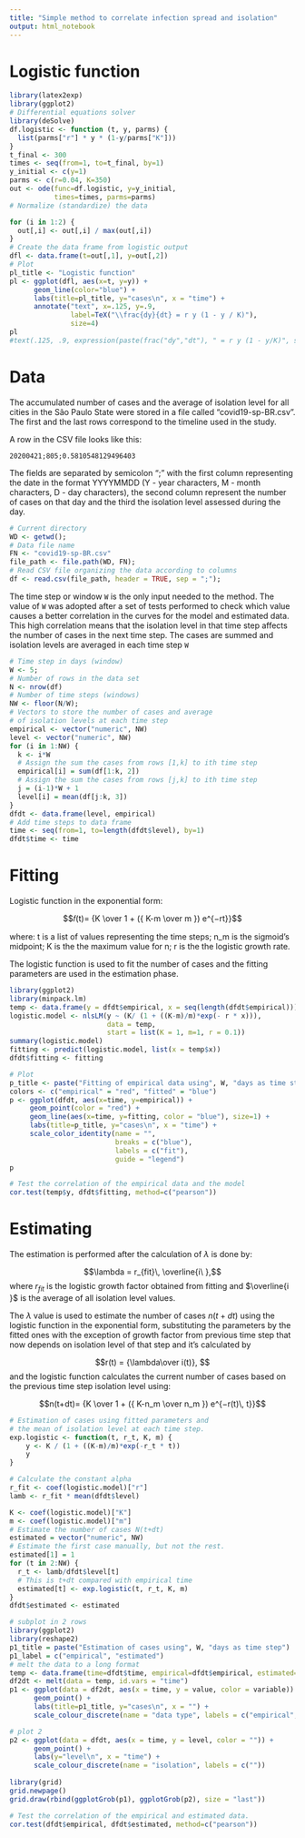 ```yaml
---
title: "Simple method to correlate infection spread and isolation"
output: html_notebook
---
```


# Logistic function

```r
library(latex2exp)
library(ggplot2)
# Differential equations solver
library(deSolve)
df.logistic <- function (t, y, parms) {
  list(parms["r"] * y * (1-y/parms["K"]))
}
t_final <- 300
times <- seq(from=1, to=t_final, by=1)
y_initial <- c(y=1)
parms <- c(r=0.04, K=350)
out <- ode(func=df.logistic, y=y_initial, 
           times=times, parms=parms)
# Normalize (standardize) the data

for (i in 1:2) {
  out[,i] <- out[,i] / max(out[,i])
}
# Create the data frame from logistic output
dfl <- data.frame(t=out[,1], y=out[,2])
# Plot
pl_title <- "Logistic function"
pl <- ggplot(dfl, aes(x=t, y=y)) +
      geom_line(color="blue") +
      labs(title=pl_title, y="cases\n", x = "time") +
      annotate("text", x=.125, y=.9, 
               label=TeX("\\frac{dy}{dt} = r y (1 - y / K)"), 
               size=4)
pl
#text(.125, .9, expression(paste(frac("dy","dt"), " = r y (1 - y/K)", sep=" ")))
```
# Data

The accumulated number of cases and the average of isolation level for all 
cities in the São Paulo State were stored in a file called "covid19-sp-BR.csv".
 The first and the last rows correspond to the timeline used in the study.

A row in the CSV file looks like this:

```{}
20200421;805;0.5810548129496403
```

The fields are separated by semicolon ";" with the first column representing 
the date in the format YYYYMMDD (Y - year characters, M - month characters, D - day characters),
the second column represent the number of cases on that day and the third the isolation level 
assessed during the day.


```r
# Current directory
WD <- getwd();
# Data file name
FN <- "covid19-sp-BR.csv"
file_path <- file.path(WD, FN);
# Read CSV file organizing the data according to columns
df <- read.csv(file_path, header = TRUE, sep = ";");
```

The time step or window `W` is the only input needed to the method.
 The value of `W` was adopted after a set of tests performed to 
 check which value causes a better correlation in the curves 
 for the model and estimated data. This high correlation means that 
 the isolation level in that time step affects the number of cases in the 
 next time step. The cases are summed and isolation levels 
 are averaged in each time step `W`


```r
# Time step in days (window)
W <- 5;
# Number of rows in the data set
N <- nrow(df)
# Number of time steps (windows)
NW <- floor(N/W);
# Vectors to store the number of cases and average 
# of isolation levels at each time step
empirical <- vector("numeric", NW)
level <- vector("numeric", NW)
for (i in 1:NW) {
  k <- i*W
  # Assign the sum the cases from rows [1,k] to ith time step
  empirical[i] = sum(df[1:k, 2])
  # Assign the sum the cases from rows [j,k] to ith time step
  j = (i-1)*W + 1
  level[i] = mean(df[j:k, 3])
}
dfdt <- data.frame(level, empirical)
# Add time steps to data frame
time <- seq(from=1, to=length(dfdt$level), by=1)
dfdt$time <- time
```

# Fitting

Logistic function in the exponential form:

$$𝑓(t)= {K \over 1 + ({ K-m \over m }) e^{−rt}}$$


where:
t is a list of values representing the time steps;
n_m is the sigmoid's midpoint;
K is the the maximum value for n;
r is the the logistic growth rate.

The logistic function is used to fit the number of cases and the 
fitting parameters are used in the estimation phase.


```r
library(ggplot2)
library(minpack.lm)
temp <- data.frame(y = dfdt$empirical, x = seq(length(dfdt$empirical)))
logistic.model <- nlsLM(y ~ (K/ (1 + ((K-m)/m)*exp(- r * x))), 
                        data = temp, 
                        start = list(K = 1, m=1, r = 0.1))
summary(logistic.model)
fitting <- predict(logistic.model, list(x = temp$x))
dfdt$fitting <- fitting

# Plot
p_title <- paste("Fitting of empirical data using", W, "days as time step")
colors <- c("empirical" = "red", "fitted" = "blue")
p <- ggplot(dfdt, aes(x=time, y=empirical)) + 
     geom_point(color = "red") +
     geom_line(aes(x=time, y=fitting, color = "blue"), size=1) +
     labs(title=p_title, y="cases\n", x = "time") +
     scale_color_identity(name = "",
                          breaks = c("blue"),
                          labels = c("fit"),
                          guide = "legend")
p

# Test the correlation of the empirical data and the model
cor.test(temp$y, dfdt$fitting, method=c("pearson"))

```
# Estimating

The estimation is performed after the calculation of $\lambda$
 is done by:
 
 $$\lambda = r_{fit}\, \overline{i\ },$$
where $r_{fit}$ is the logistic growth factor obtained from 
fitting and $\overline{i }$ is the average of all isolation 
level values.

The $\lambda$ value is used to estimate the number of cases 
$n(t+dt)$ using the logistic function in the exponential form, 
substituting the parameters by the fitted ones with the exception 
of growth factor from previous time step that now depends on 
isolation level of that step and it's calculated by

$$r(t) = {\lambda\over i(t)}, $$
and the logistic function calculates the current number of cases based 
on the previous time step isolation level using:

$$n(t+dt)= {K \over 1 + ({ K-n_m \over n_m }) e^{−r(t)\, t}}$$

```r
# Estimation of cases using fitted parameters and 
# the mean of isolation level at each time step.
exp.logistic <- function(t, r_t, K, m) {
    y <- K / (1 + ((K-m)/m)*exp(-r_t * t))
    y
}

# Calculate the constant alpha
r_fit <- coef(logistic.model)["r"]
lamb <- r_fit * mean(dfdt$level)

K <- coef(logistic.model)["K"]
m <- coef(logistic.model)["m"]
# Estimate the number of cases N(t+dt)
estimated = vector("numeric", NW)
# Estimate the first case manually, but not the rest.
estimated[1] = 1
for (t in 2:NW) {
  r_t <- lamb/dfdt$level[t]
  # This is t+dt compared with empirical time
  estimated[t] <- exp.logistic(t, r_t, K, m)
}
dfdt$estimated <- estimated

# subplot in 2 rows
library(ggplot2)
library(reshape2)
p1_title = paste("Estimation of cases using", W, "days as time step")
p1_label = c("empirical", "estimated")
# melt the data to a long format
temp <- data.frame(time=dfdt$time, empirical=dfdt$empirical, estimated=dfdt$estimated)
df2dt <- melt(data = temp, id.vars = "time")
p1 <- ggplot(data = df2dt, aes(x = time, y = value, color = variable)) + 
      geom_point() + 
      labs(title=p1_title, y="cases\n", x = "") +
      scale_colour_discrete(name = "data type", labels = c("empirical", "estimated"))

# plot 2
p2 <- ggplot(data = dfdt, aes(x = time, y = level, color = "")) + 
      geom_point() + 
      labs(y="level\n", x = "time") +
      scale_colour_discrete(name = "isolation", labels = c(""))
      
library(grid)
grid.newpage()
grid.draw(rbind(ggplotGrob(p1), ggplotGrob(p2), size = "last"))

# Test the correlation of the empirical and estimated data.
cor.test(dfdt$empirical, dfdt$estimated, method=c("pearson"))
```
